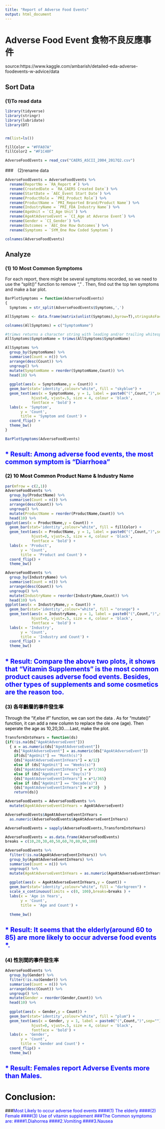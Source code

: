 ```yaml
---
title: "Report of Adverse Food Events"
output: html_document
---
```

# Adverse Food Event 食物不良反應事件
source:https://www.kaggle.com/ambarish/detailed-eda-adverse-foodevents-w-advice/data

## Sort Data 
### (1)To read data
```r
library(tidyverse)
library(stringr)
library(lubridate)
library(DT)


rm(list=ls())

fillColor = "#FFA07A"
fillColor2 = "#F1C40F"

AdverseFoodEvents = read_csv("CAERS_ASCII_2004_2017Q2.csv")
```
###　(2)rename data
```r
AdverseFoodEvents = AdverseFoodEvents %>%
  rename(ReportNo = `RA_Report #`) %>%
  rename(CreatedDate = `RA_CAERS Created Date`) %>%
  rename(StartDate = `AEC_Event Start Date`) %>%
  rename(ProductRole = `PRI_Product Role`) %>%
  rename(ProductName = `PRI_Reported Brand/Product Name`) %>%
  rename(IndustryName = `PRI_FDA Industry Name`) %>%
  rename(AgeUnit = `CI_Age Unit`) %>%
  rename(AgeAtAdverseEvent = `CI_Age at Adverse Event`) %>%
  rename(Gender = `CI_Gender`) %>%
  rename(Outcomes = `AEC_One Row Outcomes`) %>%
  rename(Symptoms = `SYM_One Row Coded Symptoms`)

colnames(AdverseFoodEvents)
```

## Analyze
### (1) 10 Most Common Symptoms
For each report, there might be several symptoms recorded, so we need to use the "split()" function to remove "," . Then, find out the top ten symptoms and make a bar plot.
```r
BarPlotSymptoms = function(AdverseFoodEvents)
{
  Symptoms = str_split(AdverseFoodEvents$Symptoms,',') 

AllSymptoms <- data.frame(matrix(unlist(Symptoms),byrow=T),stringsAsFactors=FALSE)

colnames(AllSymptoms) = c("SymptomName")

#trimws returns a character string with leading and/or trailing whitespaces removed.
AllSymptoms$SymptomName = trimws(AllSymptoms$SymptomName)

AllSymptoms %>%
  group_by(SymptomName) %>%
  summarise(Count = n()) %>%
  arrange(desc(Count)) %>%
  ungroup() %>%
  mutate(SymptomName = reorder(SymptomName,Count)) %>%
  head(10) %>%
  
  ggplot(aes(x = SymptomName,y = Count)) +
  geom_bar(stat='identity',colour="white", fill = "skyblue") +
  geom_text(aes(x = SymptomName, y = 1, label = paste0("(",Count,")",sep="")),
            hjust=0, vjust=.5, size = 4, colour = 'black',
            fontface = 'bold') +
  labs(x = 'Symptom', 
       y = 'Count', 
       title = 'Symptom and Count') +
  coord_flip() + 
  theme_bw()
}

BarPlotSymptoms(AdverseFoodEvents)
```

## <font color="blue">* Result: Among adverse food events, the most common symptom is "Diarrhoea" <font>

### <font color="black">(2) 10 Most Common Product Name & Industry Name<font>
```r
par(mfrow = c(2,1)) 
AdverseFoodEvents %>%
  group_by(ProductName) %>%
  summarise(Count = n()) %>%
  arrange(desc(Count)) %>%
  ungroup() %>%
  mutate(ProductName = reorder(ProductName,Count)) %>%
  head(10) %>%
ggplot(aes(x = ProductName,y = Count)) +
  geom_bar(stat='identity',colour="white", fill = fillColor) +
  geom_text(aes(x = ProductName, y = 1, label = paste0("(",Count,")",sep="")),
            hjust=0, vjust=.5, size = 4, colour = 'black',
            fontface = 'bold') +
  labs(x = 'Product', 
       y = 'Count', 
       title = 'Product and Count') +
  coord_flip() + 
  theme_bw()
```
```r
AdverseFoodEvents %>%
  group_by(IndustryName) %>%
  summarise(Count = n()) %>%
  arrange(desc(Count)) %>%
  ungroup() %>%
  mutate(IndustryName = reorder(IndustryName,Count)) %>%
  head(10) %>%
ggplot(aes(x = IndustryName,y = Count)) +
  geom_bar(stat='identity',colour="white", fill = "orange") +
  geom_text(aes(x = IndustryName, y = 1, label = paste0("(",Count,")",sep="")),
            hjust=0, vjust=.5, size = 4, colour = 'black',
            fontface = 'bold') +
  labs(x = 'Industry', 
       y = 'Count', 
       title = 'Industry and Count') +
  coord_flip() + 
  theme_bw()
```

## <font color="blue">* Result: Compare the above two plots, it shows that "Vitamin Supplements" is the most common product causes adverse food events. Besides, other types of supplements and some cosmetics are the reason too.<front>

### <font color="black">(3) 各年齡層的事件發生率 <front>
Through the "if,else if" function, we can sort the data . As for "mutate()" function, it can add a new column  to replace the ole one (age). Then seperate the age as 10,20,30.....Last, make the plot.
```r
TransformIntoYears = function(ds)
{if(!is.na(ds["AgeAtAdverseEvent"]))
  { x = as.numeric(ds["AgeAtAdverseEvent"])
    ds["AgeAtAdverseEvent"] = as.numeric(ds["AgeAtAdverseEvent"])
    if(ds["AgeUnit"] == "Month(s)")
    {ds["AgeAtAdverseEventInYears"] = x/12}
    else if (ds["AgeUnit"] == "Weeks(s)")
    {ds["AgeAtAdverseEventInYears"] = x*7/365}
    else if (ds["AgeUnit"] == "Day(s)")
    {ds["AgeAtAdverseEventInYears"] = x*1/365}
    else if (ds["AgeUnit"] == "Decade(s)")
    {ds["AgeAtAdverseEventInYears"] = x*10}  }
    return(ds)}

AdverseFoodEvents = AdverseFoodEvents %>%
  mutate(AgeAtAdverseEventInYears = AgeAtAdverseEvent) 

AdverseFoodEvents$AgeAtAdverseEventInYears = 
  as.numeric(AdverseFoodEvents$AgeAtAdverseEventInYears)

AdverseFoodEvents = sapply(AdverseFoodEvents,TransformIntoYears)

AdverseFoodEvents = as.data.frame(AdverseFoodEvents)
breaks = c(10,20,30,40,50,60,70,80,90,100)

AdverseFoodEvents %>%
  filter(!is.na(AgeAtAdverseEventInYears)) %>%
  group_by(AgeAtAdverseEventInYears) %>%
  summarise(Count = n()) %>%
  ungroup() %>%
  mutate(AgeAtAdverseEventInYears = as.numeric(AgeAtAdverseEventInYears)) %>%
  
  ggplot(aes(x = AgeAtAdverseEventInYears,y = Count)) +
  geom_bar(stat='identity',colour="white", fill = "darkgreen") +
  scale_x_continuous(limits = c(0, 100),breaks=breaks ) +
  labs(x = 'Age in Years', 
       y = 'Count', 
       title = 'Age and Count') +
  
  theme_bw()
```

## <font color="blue">* Result: It seems that the elderly(around 60 to 85) are more likely to occur adverse food events *.<front>

### <font color="black">(4) 性別間的事件發生率 <front>
```r
AdverseFoodEvents %>%
  group_by(Gender) %>%
  filter(!is.na(Gender)) %>%
  summarise(Count = n()) %>%
  arrange(desc(Count)) %>%
  ungroup() %>%
  mutate(Gender = reorder(Gender,Count)) %>%
  head(10) %>%
  
  ggplot(aes(x = Gender,y = Count)) +
  geom_bar(stat='identity',colour="white", fill = "plum") +
  geom_text(aes(x = Gender, y = 1, label = paste0("(",Count,")",sep="")),
            hjust=0, vjust=.5, size = 4, colour = 'black',
            fontface = 'bold') +
  labs(x = 'Gender', 
       y = 'Count', 
       title = 'Gender and Count') +
  coord_flip() + 
  theme_bw()
```

## <font color="blue">* Result: Females report Adverse Events more than Males.<front>


# <font color="black">Conclusion:<front>
###<font color="blue">Most Likely to occur adverse food events<front>
####(1) The elderly 
####(2) Female
####(3) Use of vitamin supplement
###The Common symptoms are:
####1.Diahorrea
####2.Vomiting
####3.Nausea

